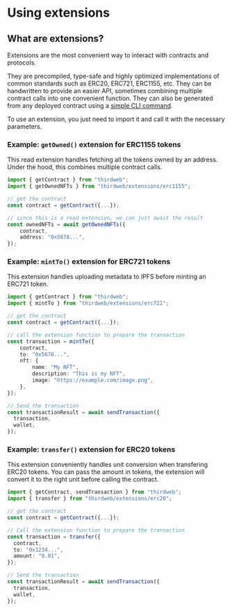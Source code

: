 # Using extensions

## What are extensions?

Extensions are the most convenient way to interact with contracts and protocols.

They are precompiled, type-safe and highly optimized implementations of common standards such as ERC20, ERC721, ERC1155, etc. They can be handwritten to provide an easier API, sometimes combining multiple contract calls into one convenient function. They can also be generated from any deployed contract using a [simple CLI command](/typescript/v5/extensions/generate).


To use an extension, you just need to import it and call it with the necessary parameters.

### Example: `getOwned()` extension for ERC1155 tokens

This read extension handles fetching all the tokens owned by an address. Under the hood, this combines multiple contract calls.

```typescript
import { getContract } from "thirdweb";
import { getOwnedNFTs } from "thirdweb/extensions/erc1155";

// get the contract
const contract = getContract({...});

// since this is a read extension, we can just await the result
const ownedNFTs = await getOwnedNFTs({
	contract,
	address: "0x5678...",
});
```

### Example: `mintTo()` extension for ERC721 tokens

This extension handles uploading metadata to IPFS before minting an ERC721 token.

```typescript
import { getContract } from "thirdweb";
import { mintTo } from "thirdweb/extensions/erc721";

// get the contract
const contract = getContract({...});

// call the extension function to prepare the transaction
const transaction = mintTo({
	contract,
	to: "0x5678...",
    nft: {
        name: "My NFT",
        description: "This is my NFT",
        image: "https://example.com/image.png",
    },
});

// Send the transaction
const transactionResult = await sendTransaction({
  transaction,
  wallet,
});
```

### Example: `transfer()` extension for ERC20 tokens

This extension conveniently handles unit conversion when transfering ERC20 tokens. You can pass the amount in tokens, the extension will convert it to the right unit before calling the contract.

```typescript
import { getContract, sendTransaction } from "thirdweb";
import { transfer } from "thirdweb/extensions/erc20";

// get the contract
const contract = getContract({...});

// Call the extension function to prepare the transaction
const transaction = transfer({
  contract,
  to: "0x1234...",
  amount: "0.01",
});

// Send the transaction
const transactionResult = await sendTransaction({
  transaction,
  wallet,
});
```
